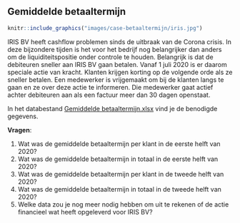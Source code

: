 ## Gemiddelde betaaltermijn {#case-betaaltermijn}

```r
knitr::include_graphics("images/case-betaaltermijn/iris.jpg")
```

IRIS BV heeft cashflow problemen sinds de uitbraak van de Corona crisis. In deze bijzondere tijden is het voor het bedrijf nog belangrijker dan anders om de liquiditeitspositie onder controle te houden. Belangrijk is dat de debiteuren sneller aan IRIS BV gaan betalen. Vanaf 1 juli 2020 is er daarom speciale actie van kracht. Klanten krijgen korting op de volgende orde als ze sneller betalen. Een medewerker is vrijgemaakt om bij de klanten langs te gaan en ze over deze actie te informeren. Die medewerker gaat actief achter debiteuren aan als een factuur meer dan 30 dagen openstaat.

:::{.data}
In het databestand [Gemiddelde betaaltermijn.xlsx](data/Gemiddelde betaaltermijn.xlsx) vind je de benodigde gegevens.
:::

**Vragen**:

1.	Wat was de gemiddelde betaaltermijn per klant in de eerste helft van 2020?
2.	Wat was de gemiddelde betaaltermijn in totaal in de eerste helft van 2020?
3.	Wat was de gemiddelde betaaltermijn per klant in de tweede helft van 2020?
4.	Wat was de gemiddelde betaaltermijn in totaal in de tweede helft van 2020?
5.	Welke data zou je nog meer nodig hebben om uit te rekenen of de actie financieel wat heeft opgeleverd voor IRIS BV?
